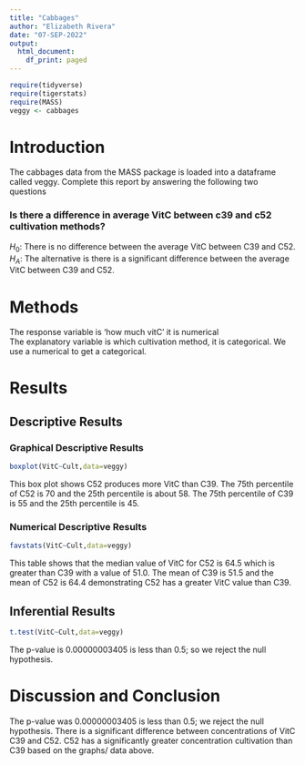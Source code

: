 ```yaml
---
title: "Cabbages"
author: "Elizabeth Rivera"
date: "07-SEP-2022"
output:
  html_document:
    df_print: paged
---
```


```r
require(tidyverse)
require(tigerstats)
require(MASS)
veggy <- cabbages
```

# Introduction

<!--In this section you explain what you are trying to show.  Where did the data come from?  What is the research or other question you are trying to answer?!-->
 The cabbages data from the MASS package is loaded into a dataframe called veggy. Complete this report by answering the following two questions  
 
### Is there a difference in average VitC between c39 and c52 cultivation methods?  

$H_0$: There is no difference between the average VitC between C39 and C52.  
$H_A$: The alternative is there is a significant difference between the average VitC between C39 and C52.

# Methods

<!--Decide on your methods:  use "variable analysis" or other appropriate descriptors.  Make sure to choose at least one graphical method and at least one numerical method.!-->

The response variable is 'how much vitC' it is numerical  
The explanatory variable is which cultivation method, it is categorical. We use a numerical to get a categorical. 

# Results

<!--Divide this section into two sub-sections:  One for your descriptive  results and one for your inferential results.!-->

## Descriptive Results

### Graphical Descriptive Results

<!--Graphical results here.  Make sure to show your code.  Provide appropriate labels for axes, giving units if possible, and provide a good title for the graph, too.  Use the graphical results to describe the patterns if any that exist in the data as focused toward the research question!-->

```r
boxplot(VitC~Cult,data=veggy)
```

This box plot shows C52  produces more VitC than C39. The 75th percentile of C52 is 70 and the 25th percentile is about 58. The 75th percentile of C39 is 55 and the 25th percentile is 45. 

### Numerical Descriptive Results

<!--Numerical results go here. Use the numerical results to describe the patterns if any that exist in the data as focused toward the research question!-->

```r
favstats(VitC~Cult,data=veggy)
```

This table shows that the median value of VitC for C52 is 64.5 which is greater than C39 with a value of 51.0. The mean of C39 is 51.5 and the mean of C52 is 64.4 demonstrating C52 has a greater VitC value than C39.

## Inferential Results

<!--State hypothesis clearly.  Make sure your discussion of the inferential test covers all the aspects that the test output produces, such as test statistic, p-value etc.  Make a decision about the null hypothesis, explain the assumptions on which the selected test/procedure was based, and why the chosen procedure satisfies the assumptions and is appropriate to answer the research question!-->

```r
t.test(VitC~Cult,data=veggy)
```

The p-value is 0.00000003405 is less than 0.5; so we reject the null hypothesis. 

# Discussion and Conclusion

<!--Discussion and conclusion here.  If you found a relationship be sure to consider whether the relationship occurs because one of the variables causes the other, or whether they perhaps are related for some other reason.  Watch the chapter 6 videos from the George Town videos collection.!-->


The p-value was 0.00000003405 is less than 0.5; we reject the null hypothesis. There is a significant difference between concentrations of VitC  C39 and C52. C52 has a significantly greater concentration cultivation than C39 based on the graphs/ data above. 